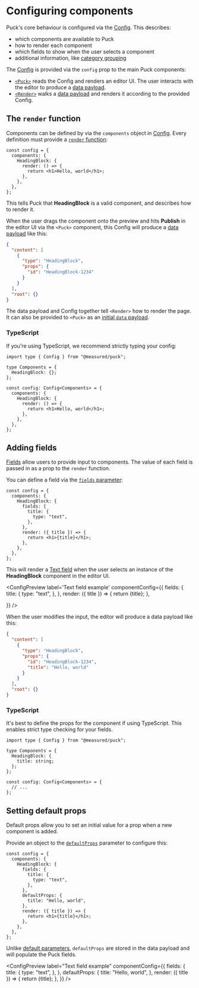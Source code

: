 
# Configuring components

Puck's core behaviour is configured via the [Config](/docs/api-reference/configuration/config). This describes:

- which components are available to Puck
- how to render each component
- which fields to show when the user selects a component
- additional information, like [category grouping](categories)

The [Config](/docs/api-reference/configuration/config) is provided via the `config` prop to the main Puck components:

- [`<Puck>`](/docs/api-reference/components/puck) reads the Config and renders an editor UI. The user interacts with the editor to produce a [data payload](/docs/api-reference/data).
- [`<Render>`](/docs/api-reference/components/render) walks a [data payload](/docs/api-reference/data) and renders it according to the provided Config.

## The `render` function

Components can be defined by via the `components` object in [Config](/docs/api-reference/configuration/config). Every definition must provide a [`render` function](/docs/api-reference/configuration/component-config#renderprops):

```tsx showLineNumbers copy {4-6}
const config = {
  components: {
    HeadingBlock: {
      render: () => {
        return <h1>Hello, world</h1>;
      },
    },
  },
};
```

This tells Puck that **HeadingBlock** is a valid component, and describes how to render it.

When the user drags the component onto the preview and hits **Publish** in the editor UI via the `<Puck>` component, this Config will produce a [data payload](/docs/api-reference/data) like this:

```json copy
{
  "content": [
    {
      "type": "HeadingBlock",
      "props": {
        "id": "HeadingBlock-1234"
      }
    }
  ],
  "root": {}
}
```

The data payload and Config together tell `<Render>` how to render the page. It can also be provided to `<Puck>` as an [initial `data` payload](/docs/api-reference/components/puck#data).

### TypeScript

If you're using TypeScript, we recommend strictly typing your config:

```tsx copy {1,3-5} /Components/2
import type { Config } from "@measured/puck";

type Components = {
  HeadingBlock: {};
};

const config: Config<Components> = {
  components: {
    HeadingBlock: {
      render: () => {
        return <h1>Hello, world</h1>;
      },
    },
  },
};
```

## Adding fields

[Fields](/docs/api-reference/configuration/fields) allow users to provide input to components. The value of each field is passed in as a prop to the `render` function.

You can define a field via the [`fields` parameter](/docs/api-reference/configuration/component-config#fields):

```tsx showLineNumbers copy {5-7} /title/2,3
const config = {
  components: {
    HeadingBlock: {
      fields: {
        title: {
          type: "text",
        },
      },
      render: ({ title }) => {
        return <h1>{title}</h1>;
      },
    },
  },
};
```

This will render a [Text field](/docs/api-reference/configuration/fields/text) when the user selects an instance of the **HeadingBlock** component in the editor UI.

<ConfigPreview
  label='Text field example'
  componentConfig={{
    fields: {
      title: {
        type: "text",
      },
    },
    render: ({ title }) => {
      return <span>{title}</span>;
    },

}}
/>

When the user modifies the input, the editor will produce a data payload like this:

```json copy {7}
{
  "content": [
    {
      "type": "HeadingBlock",
      "props": {
        "id": "HeadingBlock-1234",
        "title": "Hello, world"
      }
    }
  ],
  "root": {}
}
```

### TypeScript

It's best to define the props for the component if using TypeScript. This enables strict type checking for your fields.

```tsx copy {5}
import type { Config } from "@measured/puck";

type Components = {
  HeadingBlock: {
    title: string;
  };
};

const config: Config<Components> = {
  // ...
};
```

## Setting default props

Default props allow you to set an initial value for a prop when a new component is added.

Provide an object to the [`defaultProps`](/docs/api-reference/configuration/component-config#fields) parameter to configure this:

```tsx showLineNumbers copy {9-11}
const config = {
  components: {
    HeadingBlock: {
      fields: {
        title: {
          type: "text",
        },
      },
      defaultProps: {
        title: "Hello, world",
      },
      render: ({ title }) => {
        return <h1>{title}</h1>;
      },
    },
  },
};
```

Unlike [default parameters](https://developer.mozilla.org/en-US/docs/Web/JavaScript/Reference/Functions/Default_parameters), `defaultProps` are stored in the data payload and will populate the Puck fields.

<ConfigPreview
  label="Text field example"
  componentConfig={{
    fields: {
      title: {
        type: "text",
      },
    },
    defaultProps: {
      title: "Hello, world",
    },
    render: ({ title }) => {
      return <span>{title}</span>;
    },
  }}
/>
